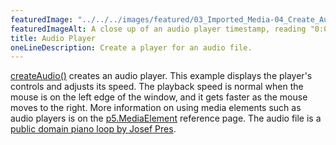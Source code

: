 ---
featuredImage: "../../../images/featured/03_Imported_Media-04_Create_Audio-thumbnail.jpg"
featuredImageAlt: A close up of an audio player timestamp, reading "0:00 / 2."
title: Audio Player
oneLineDescription: Create a player for an audio file.
---

<a href="https://p5js.org/reference/#/p5/createAudio" target="_blank">createAudio()</a>
creates an audio player. This example displays the player's controls
and adjusts its speed. The playback speed is normal when the mouse
is on the left edge of the window, and it gets faster as the mouse
moves to the right. More information on using media elements such as
audio players is on the
<a href="https://p5js.org/reference/#/p5.MediaElement" target="_blank">p5.MediaElement</a>
reference page. The audio file is a
<a href="https://freesound.org/people/josefpres/sounds/711156/" target="_blank">public domain piano loop by Josef Pres</a>.
